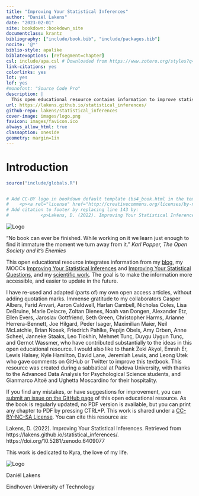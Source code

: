 ```yaml
--- 
title: "Improving Your Statistical Inferences"
author: "Daniël Lakens"
date: "2023-02-01"
site: bookdown::bookdown_site
documentclass: krantz
bibliography: ["include/book.bib", "include/packages.bib"]
nocite: '@*'
biblio-style: apalike
biblatexoptions: [refsegment=chapter]
csl: include/apa.csl # Downloaded from https://www.zotero.org/styles?q=id%3Aapa
link-citations: yes
colorlinks: yes
lot: yes
lof: yes
#monofont: "Source Code Pro"
description: |
  This open educational resource contains information to improve statistical inferences, design better experiments, and report scientific research more transparently.
url: https://lakens.github.io/statistical_inferences/
github-repo: lakens/statistical_inferences
cover-image: images/logo.png
favicon: images/favicon.ico
always_allow_html: true
classoption: oneside
geometry: margin=1in
---
```


# Introduction {-}

```r
source("include/globals.R")


# Add CC-BY logo in bookdown default template (bs4_book.html in the templated folder in the bookdown R folder) by adding the line below on line 147:
#    <p><a rel="license" href="http://creativecommons.org/licenses/by-nc-sa/4.0/"><img alt="Creative Commons License" style="border-width:0" src="https://i.creativecommons.org/l/by-nc-sa/4.0/88x31.png" /></p>
# Add citation to footer by replacing line 143 by:
#            <p>Lakens, D. (2022). Improving Your Statistical Inferences. https://doi.org/10.5281/zenodo.6409077. Built on $date$</p>

```

::: {.small_right}
<img src="images/logo.png" alt="Logo"/>
:::

"No book can ever be finished. While working on it we learn just enough to find it immature the moment we turn away from it." 
*Karl Popper, The Open Society and it's Enemies*

This open educational resource integrates information from my [blog](https://daniellakens.blogspot.com/), my MOOCs [Improving Your Statistical Inferences](https://www.coursera.org/learn/statistical-inferences) and [Improving Your Statistical Questions](https://www.coursera.org/learn/improving-statistical-questions), and my [scientific work](https://scholar.google.nl/citations?user=ZbqYyrsAAAAJ&hl=en). The goal is to make the information more accessible, and easier to update in the future.

I have re-used and adapted (parts of) my own open access articles, without adding quotation marks. Immense gratitude to my collaborators Casper Albers, Farid Anvari, Aaron Caldwell, Harlan Cambell, Nicholas Coles, Lisa DeBruine, Marie Delacre, Zoltan Dienes, Noah van Dongen, Alexander Etz, Ellen Evers, Jaroslav Gottfriend, Seth Green, Christopher Harms, Arianne Herrera-Bennett, Joe Hilgard, Peder Isager, Maximilian Maier, Neil McLatchie, Brian Nosek, Friedrich Pahlke, Pepijn Obels, Amy Orben, Anne Scheel, Janneke Staaks, Leo Tiokhin, Mehmet Tunç, Duygu Uygun Tunç, and Gernot Wassmer, who have contributed substantially to the ideas in this open educational resource. I would also like to thank Zeki Akyol, Emrah Er, Lewis Halsey, Kyle Hamilton, David Lane, Jeremiah Lewis, and Leong Utek who gave comments on GitHub or Twitter to improve this textbook. This resource was created during a sabbatical at Padova University, with thanks to the Advanced Data Analysis for Psychological Science students, and Gianmarco Altoè and Ughetta Moscardino for their hospitality. 

If you find any mistakes, or have suggestions for improvement, you can [submit an issue on the GitHub page](https://github.com/Lakens/statistical_inferences/issues) of this open educational resource. As the book is regularly updated, no PDF version is available, but you can print any chapter to PDF by pressing CTRL+P. This work is shared under a [CC-BY-NC-SA License](https://creativecommons.org/licenses/by-nc-sa/4.0). You can cite this resource as:

Lakens, D. (2022). Improving Your Statistical Inferences. Retrieved from https://lakens.github.io/statistical_inferences/. https://doi.org/10.5281/zenodo.6409077

This work is dedicated to Kyra, the love of my life.

::: {.small_left}
<img src="images/me.png" alt="Logo"/>
:::
Daniël Lakens

Eindhoven University of Technology
